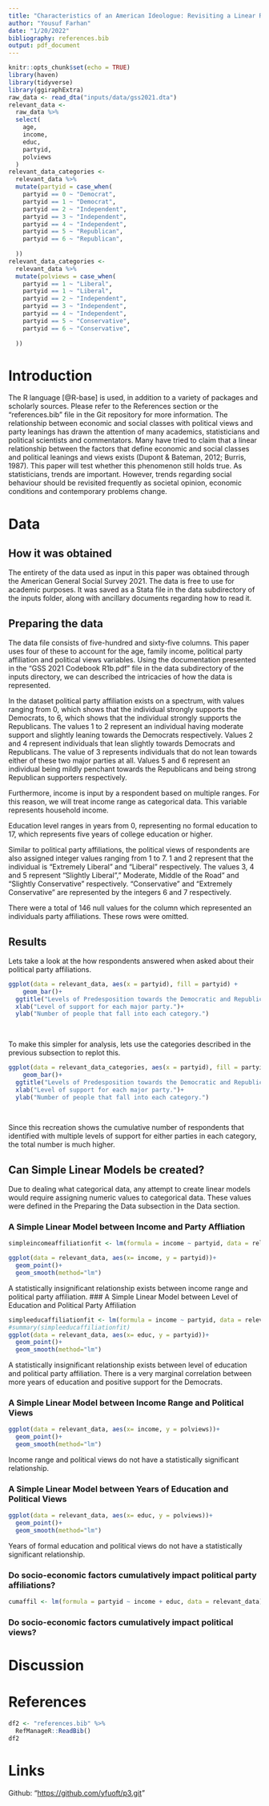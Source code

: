 ```yaml
---
title: "Characteristics of an American Ideologue: Revisiting a Linear Relationship"
author: "Yousuf Farhan"
date: "1/20/2022"
bibliography: references.bib 
output: pdf_document
---
```


```r
knitr::opts_chunk$set(echo = TRUE)
library(haven)
library(tidyverse)
library(ggiraphExtra)
raw_data <- read_dta("inputs/data/gss2021.dta")
relevant_data <-
  raw_data %>%
  select(
    age,
    income,
    educ,
    partyid,
    polviews
  )
relevant_data_categories <-
  relevant_data %>%
  mutate(partyid = case_when( 
    partyid == 0 ~ "Democrat",
    partyid == 1 ~ "Democrat",
    partyid == 2 ~ "Independent",
    partyid == 3 ~ "Independent",
    partyid == 4 ~ "Independent",
    partyid == 5 ~ "Republican",
    partyid == 6 ~ "Republican",
    
  ))
relevant_data_categories <-
  relevant_data %>%
  mutate(polviews = case_when( 
    partyid == 1 ~ "Liberal",
    partyid == 1 ~ "Liberal",
    partyid == 2 ~ "Independent",
    partyid == 3 ~ "Independent",
    partyid == 4 ~ "Independent",
    partyid == 5 ~ "Conservative",
    partyid == 6 ~ "Conservative",
    
  ))
```

```{=tex}
\begin{centering}
{\bf Abstract}
\\
The American General Social Survey 2021 sheds light on various societal benchmarks. This paper extrapolates on this data and demonstrates that anything close to a linear model cannot be formed between age, family income, level of educational attainment, political party affiliations and political views, providing a more focused yet holistic view on American political opinion. Some academic literature has established that a nigh-linear relationship is sufficiently accurate to make predictions about how individuals with certain characteristics are likely to vote. This paper uses this data to demonstrate otherwise. It revisits this phenomenon and refutes it entirely. 
\end{centering}
```
# Introduction


The R language [@R-base] is used, in addition to a variety of packages and scholarly sources. Please refer to the References section or the "references.bib" file in the Git repository for more information.
The relationship between economic and social classes with political views and party leanings has drawn the attention of many academics, statisticians and political scientists and commentators. Many have tried to claim that a linear relationship between the factors that define economic and social classes and political leanings and views exists (Dupont & Bateman, 2012; Burris, 1987). This paper will test whether this phenomenon still holds true. As statisticians, trends are important. However, trends regarding social behaviour should be revisited frequently as societal opinion, economic conditions and contemporary problems change.



# Data


## How it was obtained

The entirety of the data used as input in this paper was obtained through the American General Social Survey 2021. The data is free to use for academic purposes. It was saved as a Stata file in the data subdirectory of the inputs folder, along with ancillary documents regarding how to read it.


## Preparing the data

The data file consists of five-hundred and sixty-five columns. This paper uses four of these to account for the age, family income, political party affiliation and political views variables. Using the documentation presented in the "GSS 2021 Codebook R1b.pdf" file in the data subdirectory of the inputs directory, we can described the intricacies of how the data is represented.

In the dataset political party affiliation exists on a spectrum, with values ranging from 0, which shows that the individual strongly supports the Democrats, to 6, which shows that the individual strongly supports the Republicans. The values 1 to 2 represent an individual having moderate support and slightly leaning towards the Democrats respectively. Values 2 and 4 represent individuals that lean slightly towards Democrats and Republicans. The value of 3 represents individuals that do not lean towards either of these two major parties at all. Values 5 and 6 represent an individual being mildly penchant towards the Republicans and being strong Republican supporters respectively. 

Furthermore, income is input by a respondent based on multiple ranges. For this reason, we will treat income range as categorical data. This variable represents household income.

Education level ranges in years from 0, representing no formal education to 17, which represents five years of college education or higher.

Similar to political party affiliations, the political views of respondents are also assigned integer values ranging from 1 to 7. 1 and 2 represent that the individual is "Extremely Liberal" and "Liberal" respectively. The values  3, 4 and 5 represent "Slightly Liberal"," Moderate, Middle of the Road" and "Slightly Conservative" respectively. "Conservative" and "Extremely Conservative" are represented by the integers 6 and 7 respectively.

There were a total of 146 null values for the column which represented an individuals party affiliations. These rows were omitted.

## Results
Lets take a look at the how respondents answered when asked about their political party affiliations.
``` r
ggplot(data = relevant_data, aes(x = partyid), fill = partyid) +
    geom_bar()+
  ggtitle("Levels of Predesposition towards the Democratic and Republic Parties")+
  xlab("Level of support for each major party.")+
  ylab("Number of people that fall into each category.")
    
  

```
To make this simpler for analysis, lets use the categories described in the previous subsection to replot this.
``` r
ggplot(data = relevant_data_categories, aes(x = partyid), fill = partyid) +
    geom_bar()+
  ggtitle("Levels of Predesposition towards the Democratic and Republic Parties")+
  xlab("Level of support for each major party.")+
  ylab("Number of people that fall into each category.")
    
  

```
Since this recreation shows the cumulative number of respondents that identified with multiple levels of support for either parties in each category, the total number is much higher.

## Can Simple Linear Models be created?

Due to dealing what categorical data, any attempt to create linear models would require assigning numeric values to categorical data. These values were defined in the Preparing the Data subsection in the Data section.

### A Simple Linear Model between Income and Party Affliation

```r
simpleincomeaffiliationfit <- lm(formula = income ~ partyid, data = relevant_data)

ggplot(data = relevant_data, aes(x= income, y = partyid))+
  geom_point()+
  geom_smooth(method="lm")
```
A statistically insignificant relationship exists between income range and political party affiliation.
### A Simple Linear Model between Level of Education and Political Party Affiliation

```r
simpleeducaffiliationfit <- lm(formula = income ~ partyid, data = relevant_data)
#summary(simpleeducaffiliationfit)
ggplot(data = relevant_data, aes(x= educ, y = partyid))+
  geom_point()+
  geom_smooth(method="lm")
```

A statistically insignificant relationship exists between level of education and political party affiliation. There is a very marginal correlation between more years of education and positive support for the Democrats.


### A Simple Linear Model between Income Range and Political Views

```r

ggplot(data = relevant_data, aes(x= income, y = polviews))+
  geom_point()+
  geom_smooth(method="lm")
```
Income range and political views do not have a statistically significant relationship.


### A Simple Linear Model between Years of Education and Political Views


```r

ggplot(data = relevant_data, aes(x= educ, y = polviews))+
  geom_point()+
  geom_smooth(method="lm")
```
Years of formal education and political views do not have a statistically significant relationship.

### Do socio-economic factors cumulatively impact political party affiliations?
```r

cumaffil <- lm(formula = partyid ~ income + educ, data = relevant_data)

```


### Do socio-economic factors cumulatively impact political views?

# Discussion

# References

```r
df2 <- "references.bib" %>%
  RefManageR::ReadBib() 
df2
```

# Links

Github: "<https://github.com/yfuoft/p3.git>"